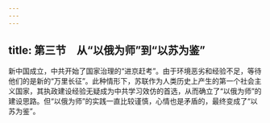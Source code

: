 ```yaml
---
---
---
```

title: 第三节　从“以俄为师”到“以苏为鉴”
---




新中国成立，中共开始了国家治理的“进京赶考”。由于环境恶劣和经验不足，等待他们的是新的“万里长征”。此种情形下，苏联作为人类历史上产生的第一个社会主义国家，其执政建设经验无疑成为中共学习效仿的首选，从而确立了“以俄为师”的建设思路。但“以俄为师”的实践一直比较谨慎，心情也是矛盾的，最终变成了“以苏为鉴”。